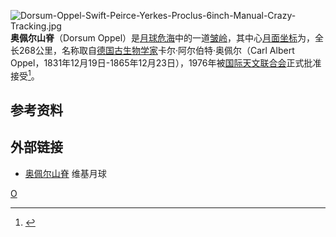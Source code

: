 [[Image:Dorsum-Oppel-Swift-Peirce-Yerkes-Proclus-6inch-Manual-Crazy-Tracking.jpg|thumb]]
'''奥佩尔山脊'''（Dorsum Oppel）是[[月球|月球]][[危海|危海]]中的一道[[皱岭|皱岭]]，其中心[[月面坐标|月面坐标]]为{{Lunar coords and quad cat|18.7|N|52.6|E|globe:Moon}}，全长268公里，名称取自[[德国|德国]][[古生物学|古生物学家]]卡尔·阿尔伯特·奥佩尔（Carl Albert Oppel，1831年12月19日-1865年12月23日），1976年被[[国际天文联合会|国际天文联合会]]正式批准接受<ref>{{cite web|url=http://lunar.ksc.nasa.gov/science/geography_items/dorsum.html|title=Moon Nomenclature - Dorsum|publisher=lunar.ksc.nasa.gov|accessdate=11 August 2012|deadurl=yes|archiveurl=https://web.archive.org/web/20130219190642/http://lunar.ksc.nasa.gov/science/geography_items/dorsum.html|archivedate=2013年2月19日}}</ref>。

==参考资料==
{{Reflist}}

==外部链接==
* [http://the-moon.wikispaces.com/Dorsum+Oppel 奥佩尔山脊] {{Wayback|url=http://the-moon.wikispaces.com/Dorsum+Oppel |date=20180531192603 }} 维基月球

[[Category:月球山脊|O]]


{{moon-stub}}